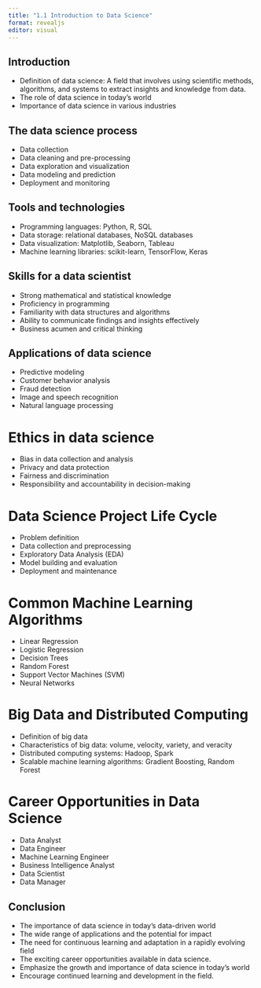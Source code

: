 ```yaml
---
title: "1.1 Introduction to Data Science"
format: revealjs
editor: visual
---
```


## Introduction

- Definition of data science: A field that involves using scientific methods, algorithms, and systems to extract insights and knowledge from data.
- The role of data science in today's world
- Importance of data science in various industries

## The data science process

- Data collection
- Data cleaning and pre-processing
- Data exploration and visualization
- Data modeling and prediction
- Deployment and monitoring

## Tools and technologies

- Programming languages: Python, R, SQL
- Data storage: relational databases, NoSQL databases
- Data visualization: Matplotlib, Seaborn, Tableau
- Machine learning libraries: scikit-learn, TensorFlow, Keras

## Skills for a data scientist

- Strong mathematical and statistical knowledge
- Proficiency in programming
- Familiarity with data structures and algorithms
- Ability to communicate findings and insights effectively
- Business acumen and critical thinking

## Applications of data science

- Predictive modeling
- Customer behavior analysis
- Fraud detection
- Image and speech recognition
- Natural language processing

# Ethics in data science

- Bias in data collection and analysis
- Privacy and data protection
- Fairness and discrimination
- Responsibility and accountability in decision-making

# Data Science Project Life Cycle

- Problem definition
- Data collection and preprocessing
- Exploratory Data Analysis (EDA)
- Model building and evaluation
- Deployment and maintenance

# Common Machine Learning Algorithms

- Linear Regression
- Logistic Regression
- Decision Trees
- Random Forest
- Support Vector Machines (SVM)
- Neural Networks

# Big Data and Distributed Computing

- Definition of big data
- Characteristics of big data: volume, velocity, variety, and veracity
- Distributed computing systems: Hadoop, Spark
- Scalable machine learning algorithms: Gradient Boosting, Random Forest

# Career Opportunities in Data Science

- Data Analyst
- Data Engineer
- Machine Learning Engineer
- Business Intelligence Analyst
- Data Scientist
- Data Manager

## Conclusion

- The importance of data science in today's data-driven world
- The wide range of applications and the potential for impact
- The need for continuous learning and adaptation in a rapidly evolving field
- The exciting career opportunities available in data science.
- Emphasize the growth and importance of data science in today's world
- Encourage continued learning and development in the field.
